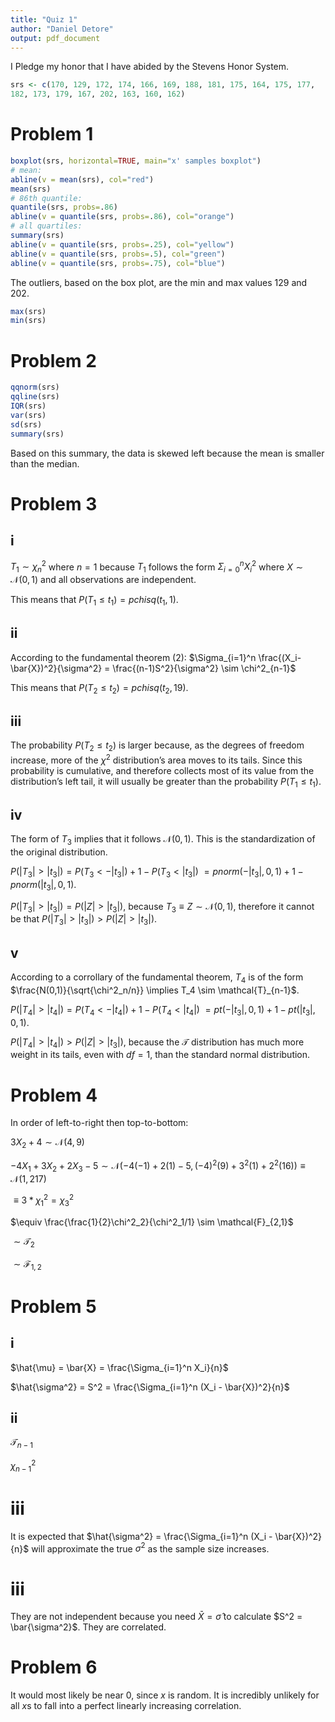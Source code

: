 ```yaml
---
title: "Quiz 1"
author: "Daniel Detore"
output: pdf_document
---
```

I Pledge my honor that I have abided by the Stevens Honor System.
```r
srs <- c(170, 129, 172, 174, 166, 169, 188, 181, 175, 164, 175, 177, 
182, 173, 179, 167, 202, 163, 160, 162)
```
# Problem 1
```r
boxplot(srs, horizontal=TRUE, main="x' samples boxplot")
# mean:
abline(v = mean(srs), col="red")
mean(srs)
# 86th quantile:
quantile(srs, probs=.86)
abline(v = quantile(srs, probs=.86), col="orange")
# all quartiles:
summary(srs)
abline(v = quantile(srs, probs=.25), col="yellow")
abline(v = quantile(srs, probs=.5), col="green")
abline(v = quantile(srs, probs=.75), col="blue")
```
The outliers, based on the box plot, are the min and max values 129 and 202.
```r
max(srs)
min(srs)
```

# Problem 2
```r
qqnorm(srs)
qqline(srs)
IQR(srs)
var(srs)
sd(srs)
summary(srs)
```
Based on this summary, 
the data is skewed left because the mean is smaller than the median.

# Problem 3
## i

$T_1 \sim \chi^2_n$ where $n=1$ because $T_1$ follows the form $\Sigma_{i=0}^nX_i^2$ where $X \sim \mathcal{N}(0,1)$ and all observations are independent.

This means that $P(T_1 \leq t_1) = pchisq(t_1,1)$.

## ii
According to the fundamental theorem (2):
$\Sigma_{i=1}^n \frac{(X_i-\bar{X})^2}{\sigma^2} = \frac{(n-1)S^2}{\sigma^2} \sim \chi^2_{n-1}$

This means that $P(T_2 \leq t_2) = pchisq(t_2,19)$.

## iii
The probability $P(T_2 \leq t_2)$ is larger because, as the degrees of freedom 
increase, more of the $\chi^2$ distribution's area moves to its tails. 
Since this probability is cumulative, and therefore collects most of its value 
from the distribution's left tail, it will usually be greater than the probability 
$P(T_1 \leq t_1)$.

## iv
The form of $T_3$ implies that it follows $\mathcal{N}(0,1)$. 
This is the standardization of the original distribution.

$P(|T_3| > |t_3|) = P(T_3 < -|t_3|) + 1 - P(T_3 < |t_3|)$
$= pnorm(-|t_3|,0,1) + 1 -pnorm(|t_3|,0,1)$.

$P(|T_3| > |t_3|) = P(|Z| > |t_3|)$, because $T_3 \equiv Z \sim \mathcal{N}(0,1)$,
therefore it cannot be that $P(|T_3| > |t_3|) > P(|Z| > |t_3|)$.


## v
According to a corrollary of the fundamental theorem, 
$T_4$ is of the form $\frac{N(0,1)}{\sqrt{\chi^2_n/n}} \implies T_4 \sim \mathcal{T}_{n-1}$.

$P(|T_4| > |t_4|) = P(T_4 < -|t_4|) + 1 - P(T_4 < |t_4|)$
$= pt(-|t_3|,0,1) + 1 - pt(|t_3|,0,1)$.

$P(|T_4| > |t_4|) > P(|Z| > |t_3|)$, because the $\mathcal{T}$ distribution
has much more weight in its tails, even with $df=1$, than the standard
normal distribution.


# Problem 4
In order of left-to-right then top-to-bottom:

$3X_2 +4 \sim \mathcal{N}(4,9)$

$-4X_1+3X_2+2X_3-5 \sim \mathcal{N}(-4(-1)+2(1)-5, (-4)^2(9)+3^2(1)+2^2(16)) \equiv \mathcal{N}(1, 217)$

$\equiv 3 * \chi^2_1 = \chi^2_3$

$\equiv \frac{\frac{1}{2}\chi^2_2}{\chi^2_1/1} \sim \mathcal{F}_{2,1}$

$\sim \mathcal{T}_2$

$\sim \mathcal{F}_{1,2}$  

# Problem 5
## i
$\hat{\mu} = \bar{X} = \frac{\Sigma_{i=1}^n X_i}{n}$

$\hat{\sigma^2} = S^2 = \frac{\Sigma_{i=1}^n (X_i - \bar{X})^2}{n}$

## ii

$\mathcal{T}_{n-1}$

$\chi^2_{n-1}$

# iii
It is expected that $\hat{\sigma^2} = \frac{\Sigma_{i=1}^n (X_i - \bar{X})^2}{n}$
will approximate the true $\sigma^2$ as the sample size increases.


# iii
They are not independent because you need $\bar{X} = \hat{\sigma}$ to calculate 
$S^2 = \bar{\sigma^2}$. They are correlated.

# Problem 6
It would most likely be near 0, since $x$ is random. It is incredibly unlikely for 
all $x$s to fall into a perfect linearly increasing correlation.